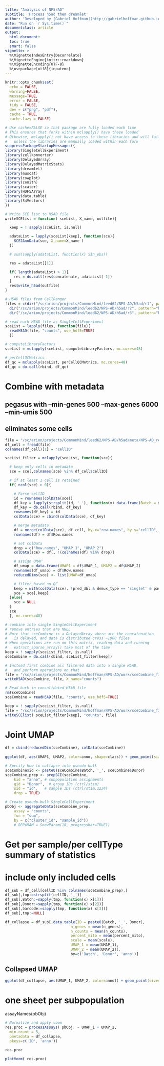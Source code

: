 ```yaml
---
title: "Analysis of NPS/AD"
subtitle: 'Process h5ad then dreamlet'
author: "Developed by [Gabriel Hoffman](http://gabrielhoffman.github.io/)"
date: "Run on `r Sys.time()`"
documentclass: article
output: 
  html_document:
  toc: true
  smart: false
vignette: >
  %\VignetteIndexEntry{Decorrelate}
  %\VignetteEngine{knitr::rmarkdown}
  %\VignetteEncoding{UTF-8}
  %\usepackage[utf8]{inputenc}
---
```



<!--- 

cd /hpc/users/hoffmg01/work/nps_ad
R
# rm -rf analysis_1_cache/

system("ml git; git pull")
rmarkdown::render("analysis_1.Rmd");


# https://hoffmg01.u.hpc.mssm.edu/nps_ad/

--->



```r
knitr::opts_chunk$set(
  echo = FALSE,
  warning=FALSE,
  message=TRUE,
  error = FALSE,
  tidy = FALSE,
  dev = c("png", "pdf"),
  cache = TRUE,
  cache.lazy = FALSE)
```

```r
# Use cache=FALSE so that package are fully loaded each time
# This ensures that forks within mclapply() have these loaded
# Othewise, mclapply() not have access to these libraries and will fail 
#   unless the libraries are manually loaded within each fork
suppressPackageStartupMessages({
library(SingleCellExperiment)
library(zellkonverter)
library(DelayedArray)
library(DelayedMatrixStats)
library(dreamlet)
library(muscat)
library(cowplot)
library(zenith)
library(scater)
library(HDF5Array)
library(data.table)
library(S4Vectors)
})
```


```r
# Write SCE list to H5AD file
writeSCElist = function( sceList, X_name, outfile){

  keep = ! sapply(sceList, is.null)  

  adataList = lapply(sceList[keep], function(sce){
    SCE2AnnData(sce, X_name=X_name )
  })

  # sum(sapply(adataList, function(x) x$n_obs))

  res = adataList[[1]]

  if( length(adataList) > 1){
    res = do.call(res$concatenate, adataList[-1])
  }
  res$write_h5ad(outfile)
}
```


```r
# H5AD files from CellRanger
files = c(dir("/sc/arion/projects/CommonMind/leed62/NPS-AD/h5ad/r1", pattern="h5ad", full.names=TRUE, recursive=TRUE),
  dir("/sc/arion/projects/CommonMind/leed62/NPS-AD/h5ad/r2", pattern="h5ad", full.names=TRUE, recursive=TRUE),
  dir("/sc/arion/projects/CommonMind/leed62/NPS-AD/h5ad/r3", pattern="h5ad", full.names=TRUE, recursive=TRUE))

# read each H5AD file as SingleCellExperiment
sceList = lapply(files, function(file){
  readH5AD(file, "counts", use_hdf5=TRUE)
  })
```

```r
# computeLibraryFactors
sceList = mclapply(sceList, computeLibraryFactors, mc.cores=48)

# perCellQCMetrics
df_qc = mclapply(sceList, perCellQCMetrics, mc.cores=48)
df_qc = do.call(rbind, df_qc)
```

# Combine with metadata
## pegasus with --min-genes 500 --max-genes 6000 --min-umis 500
## eliminates some cells
```r
file = "/sc/arion/projects/CommonMind/leed62/NPS-AD/h5ad/meta/NPS-AD_roundMerged_meta.csv"
df_cell = fread(file)
colnames(df_cell)[1] = "cellID"

sceList_filter = mclapply(sceList, function(sce){

  # keep only cells in metadata
  sce = sce[,colnames(sce) %in% df_cell$cellID]

  # if at least 1 cell is retained
  if( ncol(sce) > 0){

    # Parse cellID
    id = rownames(colData(sce))
    df_key = lapply(strsplit(id, '_'), function(x) data.frame(Batch = x[1], Donor = x[2], barcode = x[3]))
    df_key = do.call(rbind, df_key)
    rownames(df_key) = id
    colData(sce) = cbind(colData(sce), df_key)

    # merge metadata
    df = merge(colData(sce), df_cell, by.x="row.names", by.y="cellID", all.x=TRUE)
    rownames(df) = df$Row.names

    # set colData
    drop = c("Row.names", "UMAP_1", "UMAP_2")
    colData(sce) = df[, !(colnames(df) %in% drop)]

    # assign UMAP
    df_umap = data.frame(UMAP1 = df$UMAP_1, UMAP2 = df$UMAP_2)
    rownames(df_umap) = df$Row.names
    reducedDims(sce) <- list(UMAP=df_umap)

    # filter based on QC
    keep = with(colData(sce), !pred_dbl & demux_type == 'singlet' & passed_qc)
    sce = sce[,keep]
  }else{
    sce = NULL
  }
  sce
  }, mc.cores=48)
```

```r
# combine into single SingleCellExperiment 
# remove entries that are NULL
# Note that sceCombine is a DelayedArray where are the concatenation
#   is delayed, and data is distributed cross ~1000 files
# When operations are run on this matrix, reading data and running
#   extract_sparse_array() take most of the time
keep = ! sapply(sceList_filter, is.null)  
sceCombine = do.call(cbind, sceList_filter[keep])

# Instead first combine all filtered data into a single H5AD,
#   and perform operations on that
file = "/sc/arion/projects/CommonMind/hoffman/NPS-AD/work/sceCombine_filtered.h5ad"
writeH5AD(sceCombine, file, X_name="counts")

# Read back in consolidated H5AD file
rm(sceCombine)
sceCombine = readH5AD(file, "counts", use_hdf5=TRUE)
```

```r
keep = ! sapply(sceList_filter, is.null)  
file = "/sc/arion/projects/CommonMind/hoffman/NPS-AD/work/sceCombine_filtered.h5ad"
writeSCElist( sceList_filter[keep], "counts", file)
```



# Joint UMAP
```r
df = cbind(reducedDim(sceCombine), colData(sceCombine))
  
ggplot(df, aes(UMAP1, UMAP2, color=anno, shape=class)) + geom_point(size=.05) + theme_classic() + theme(aspect.ratio=1) + guides(colour = guide_legend(override.aes = list(size = 1.5)))
```

```r
# Specify how to collapse into pseudo-bulk
sceCombine$id <- paste0(sceCombine$Batch, '_', sceCombine$Donor)
sceCombine_prep <- prepSCE(sceCombine, 
    kid = "anno", # subpopulation assignments
    gid = "Donor",  # group IDs (ctrl/stim)
    sid = "id",   # sample IDs (ctrl/stim.1234)
    drop = TRUE)

# Create pseudo-bulk SingleCellExperiment
pbObj <- aggregateData(sceCombine_prep,
    assay = "counts", 
    fun = "sum",
    by = c("cluster_id", "sample_id"))
    # BPPARAM = SnowParam(18, progressbar=TRUE))
```

# Get per sample/per cellType summary of statistics
# include only included cells
```r
df_sub = df_cell[cellID %in% colnames(sceCombine_prep),]
df_sub[,tmp:=strsplit(cellID, '_')]
df_sub[,Batch:=sapply(tmp, function(x) x[1])]
df_sub[,Donor:=sapply(tmp, function(x) x[2])]
df_sub[,barcode:=sapply(tmp, function(x) x[3])]
df_sub[,tmp:=NULL]

df_collapse = df_sub[,data.table(ID = paste0(Batch, '_', Donor),
                              n_genes = mean(n_genes),
                              n_counts = mean(n_counts),
                              percent_mito = mean(percent_mito),
                              scale = mean(scale),
                              UMAP_1 = mean(UMAP_1),
                              UMAP_2 = mean(UMAP_2)),
                              by=c('Batch', 'Donor', 'anno')]
```

## Collapsed UMAP
```r
ggplot(df_collapse, aes(UMAP_1, UMAP_2, color=anno)) + geom_point(size=.05) + theme_classic() + theme(aspect.ratio=1) + guides(colour = guide_legend(override.aes = list(size = 1.5)))
```


# one sheet per subpopulation
assayNames(pbObj)

```r
# Normalize and apply voom
res.proc = processAssays( pbObj, ~ UMAP_1 + UMAP_2, 
  min.count = 5, 
  pmetadata = df_collapse, 
  pkeys=c('ID', 'anno'))

res.proc
```

```r
plotVoom( res.proc)
```












